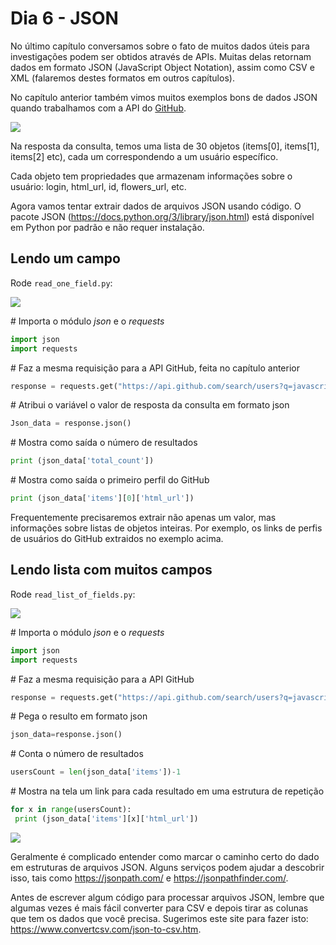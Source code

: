 # Dia 6 - JSON

No &#250;ltimo cap&#237;tulo conversamos sobre o fato de muitos dados &#250;teis para investiga&#231;&#245;es podem ser obtidos atrav&#233;s de APIs. Muitas delas retornam dados em formato JSON (JavaScript Object Notation), assim como CSV e XML (falaremos destes formatos em outros cap&#237;tulos).

No cap&#237;tulo anterior tamb&#233;m vimos muitos exemplos bons de dados JSON quando trabalhamos com a API do [GitHub](https://docs.github.com/pt/rest?apiVersion=2022-11-28). 



![](img/ppo_28.png){fig-align="center"}



Na resposta da consulta, temos uma lista de 30 objetos (items[0], items[1],
items[2] etc), cada um correspondendo a um usu&#225;rio espec&#237;fico. 

Cada objeto tem propriedades que armazenam informa&#231;&#245;es sobre o usu&#225;rio: login, html_url, id, flowers_url, etc.

Agora vamos tentar extrair dados de arquivos JSON usando c&#243;digo. O pacote JSON (<https://docs.python.org/3/library/json.html>) est&#225; dispon&#237;vel em Python por padr&#227;o e n&#227;o requer instala&#231;&#227;o.


## Lendo um campo

Rode `read_one_field.py`:




![](img/ppo_29.png){fig-align="center"}



\#\ Importa o m&#243;dulo *json* e o *requests*

```python
import json
import requests
```

\#\ Faz a mesma requisi&#231;&#227;o para a API GitHub, feita no cap&#237;tulo anterior

```python
response = requests.get("https://api.github.com/search/users?q=javascript")
```

\#\ Atribui o vari&#225;vel o valor de resposta da consulta em formato json 

```python
Json_data = response.json()
```

\#\ Mostra como sa&#237;da o n&#250;mero de resultados  

```python
print (json_data['total_count'])
```

\#\ Mostra como sa&#237;da o primeiro perfil do GitHub

```python
print (json_data['items'][0]['html_url'])
```

Frequentemente precisaremos extrair n&#227;o apenas um valor, mas informa&#231;&#245;es sobre listas de objetos inteiras. Por exemplo, os links de perfis de usu&#225;rios do GitHub extraidos no exemplo acima.

## Lendo lista com muitos campos

Rode ` read_list_of_fields.py`:





![](img/ppo_30.png){fig-align="center"}




\#\ Importa o m&#243;dulo *json* e o *requests*

```python
import json
import requests
```

\#\ Faz a mesma requisi&#231;&#227;o para a API GitHub

```python
response = requests.get("https://api.github.com/search/users?q=javascript")
```

\#\ Pega o resulto em formato json 

```python
json_data=response.json()
```

\#\ Conta o n&#250;mero de resultados

```python
usersCount = len(json_data['items'])-1
```

\#\ Mostra na tela um link para cada resultado em uma estrutura de repeti&#231;&#227;o

```python
for x in range(usersCount):
 print (json_data['items'][x]['html_url'])
```





![](img/ppo_31.png){fig-align="center"}




Geralmente &#233; complicado entender como marcar o caminho certo do dado em estruturas de arquivos JSON. Alguns servi&#231;os podem ajudar a descobrir isso, tais como <https://jsonpath.com/> e <https://jsonpathfinder.com/>.

Antes de escrever algum c&#243;digo para processar arquivos JSON, lembre que algumas vezes &#233; mais f&#225;cil converter para CSV e depois tirar as colunas que tem os dados que voc&#234; precisa. Sugerimos este site para fazer isto: <https://www.convertcsv.com/json-to-csv.htm>.
